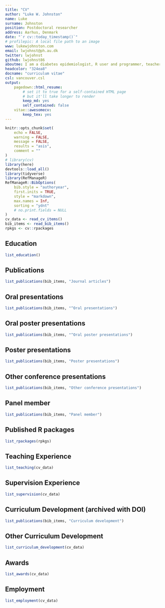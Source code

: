 ```yaml
---
title: "CV"
author: "Luke W. Johnston"
name: Luke
surname: Johnston
position: Postdoctoral researcher
address: Aarhus, Denmark
date: "`r cv::today_timestamp()`"
# profilepic: A local file path to an image
www: lukewjohnston.com
email: lwjohnst@ph.au.dk
twitter: lwjohnst
github: lwjohnst86
aboutme: I am a diabetes epidemiologist, R user and programmer, teacher of modern data analysis skills, and open science advocate.
headcolor: "324ea8"
docname: "curriculum vitae"
csl: vancouver.csl
output:
    pagedown::html_resume:
        # set it to true for a self-contained HTML page 
        # but it'll take longer to render
        keep_md: yes
        self_contained: false
    vitae::awesomecv: 
        keep_tex: yes
---
```


```r
knitr::opts_chunk$set(
    echo = FALSE,
    warning = FALSE,
    message = FALSE,
    results = "asis",
    comment = ""
)
# library(cv)
library(here)
devtools::load_all()
library(tidyverse)
library(RefManageR)
RefManageR::BibOptions(
    bib.style = "authoryear",
    first.inits = TRUE,
    style = "markdown",
    max.names = Inf,
    sorting = "ydnt"
    # no.print.fields = NULL
)
cv_data <- read_cv_items() 
bib_items <- read_bib_items() 
rpkgs <- cv::rpackages
```

## Education {data-icon=graduation-cap data-concise=true}

```r
list_education()
```

## Publications {data-icon=file-alt}

```r
list_publications(bib_items, "Journal articles")
```

## Oral presentations

```r
list_publications(bib_items, "^Oral presentations")
```

## Oral poster presentations

```r
list_publications(bib_items, "^Oral poster presentations")
```

## Poster presentations

```r
list_publications(bib_items, "Poster presentations")
```

## Other conference presentations

```r
list_publications(bib_items, "Other conference presentations")
```

## Panel member

```r
list_publications(bib_items, "Panel member")
```

## Published R packages {data-icon=laptop-code}

```r
list_rpackages(rpkgs) 
```

## Teaching Experience {data-icon=chalkboard-teacher}

```r
list_teaching(cv_data)
```

## Supervision Experience {data-icon=hands-helping}

```r
list_supervision(cv_data)
```

## Curriculum Development (archived with DOI) {data-icon=university}

```r
list_publications(bib_items, "Curriculum development")
```

## Other Curriculum Development {data-icon=university}

```r
list_curriculum_development(cv_data)
```

## Awards {data-icon=trophy}

```r
list_awards(cv_data)
```

## Employment {data-icon=suitcase}

```r
list_employment(cv_data)
```
